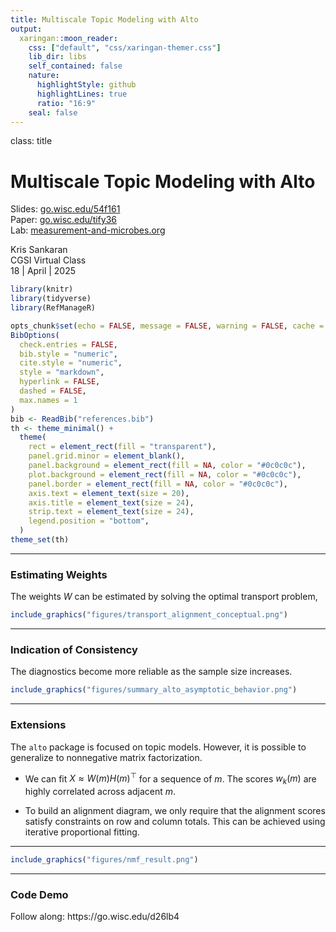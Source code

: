```yaml
---
title: Multiscale Topic Modeling with Alto
output:
  xaringan::moon_reader:
    css: ["default", "css/xaringan-themer.css"]
    lib_dir: libs
    self_contained: false
    nature:
      highlightStyle: github
      highlightLines: true
      ratio: "16:9"
    seal: false
---
```


class: title

# Multiscale Topic Modeling with Alto

<div id="subtitle_left">
Slides: <a href="https://go.wisc.edu/54f161">go.wisc.edu/54f161</a><br/>
Paper: <a href="https://go.wisc.edu/tify36">go.wisc.edu/tify36</a><br/>
Lab: <a href="https://measurement-and-microbes.org">measurement-and-microbes.org</a> <br/>
</div>
<div id="subtitle_right">
Kris Sankaran <br/>
CGSI Virtual Class<br/>
18 | April | 2025 <br/>
</div>

```r
library(knitr)
library(tidyverse)
library(RefManageR)

opts_chunk$set(echo = FALSE, message = FALSE, warning = FALSE, cache = FALSE, dpi = 200, fig.align = "center", fig.width = 6, fig.height = 3)
BibOptions(
  check.entries = FALSE,
  bib.style = "numeric",
  cite.style = "numeric",
  style = "markdown",
  hyperlink = FALSE,
  dashed = FALSE,
  max.names = 1
)
bib <- ReadBib("references.bib")
th <- theme_minimal() + 
  theme(
    rect = element_rect(fill = "transparent"),
    panel.grid.minor = element_blank(),
    panel.background = element_rect(fill = NA, color = "#0c0c0c"),
    plot.background = element_rect(fill = NA, color = "#0c0c0c"),
    panel.border = element_rect(fill = NA, color = "#0c0c0c"),
    axis.text = element_text(size = 20),
    axis.title = element_text(size = 24),
    strip.text = element_text(size = 24),
    legend.position = "bottom",
  )
theme_set(th)
```


---

### Estimating Weights


The weights $W$ can be estimated by solving the optimal transport problem,
\begin{align*}
&\min_{W \in \mathcal{U}\left(p, q\right)} \left<C,W\right>
\end{align*}
<span style="font-size: 20px;">
\begin{align*}
\mathcal{U}\left(p, q\right) := &\{W\in \mathbb{R}^{\left|V_{p}\right| \times \left|V_{q}\right|}_{+} : W 1_{\left|V_{q}\right|} = p \text{ and } W^{T} 1_{\left|V_{p}\right|} = q\}.
\end{align*}
</span>

```r
include_graphics("figures/transport_alignment_conceptual.png")
```

---

### Indication of Consistency

The diagnostics become more reliable as the sample size increases.

```r
include_graphics("figures/summary_alto_asymptotic_behavior.png")
```

---

### Extensions

The `alto` package is focused on topic models. However, it is possible to
generalize to nonnegative matrix factorization.

* We can fit $X \approx W\left(m\right)H\left(m\right)^\top$ for a sequence of $m$. The scores $w_{k}\left(m\right)$ are highly correlated across adjacent $m$.

* To build an alignment diagram, we only require that the alignment scores satisfy constraints on row and column totals. This can be achieved using iterative proportional fitting.

---

```r
include_graphics("figures/nmf_result.png")
```

---

### Code Demo

Follow along: https://go.wisc.edu/d26lb4
